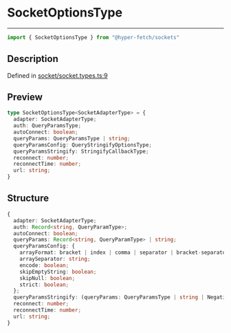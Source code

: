 

# SocketOptionsType

<div class="api-docs__separator" data-reactroot="">

---

</div><div class="api-docs__import" data-reactroot="">

```ts
import { SocketOptionsType } from "@hyper-fetch/sockets"
```

</div><div class="api-docs__section">

## Description

</div><div class="api-docs__description"><span class="api-docs__do-not-parse">



</span></div><p class="api-docs__definition">

Defined in [socket/socket.types.ts:9](https://github.com/BetterTyped/hyper-fetch/blob/c44d728f/packages/sockets/src/socket/socket.types.ts#L9)

</p><div class="api-docs__section">

## Preview

</div><div class="api-docs__preview type">

```ts
type SocketOptionsType<SocketAdapterType> = {
  adapter: SocketAdapterType; 
  auth: QueryParamsType; 
  autoConnect: boolean; 
  queryParams: QueryParamsType | string; 
  queryParamsConfig: QueryStringifyOptionsType; 
  queryParamsStringify: StringifyCallbackType; 
  reconnect: number; 
  reconnectTime: number; 
  url: string; 
}
```

</div><div class="api-docs__section">

## Structure

</div><div class="api-docs__returns">

```ts
{
  adapter: SocketAdapterType;
  auth: Record<string, QueryParamType>;
  autoConnect: boolean;
  queryParams: Record<string, QueryParamType> | string;
  queryParamsConfig: {
    arrayFormat: bracket | index | comma | separator | bracket-separator | none;
    arraySeparator: string;
    encode: boolean;
    skipEmptyString: boolean;
    skipNull: boolean;
    strict: boolean;
  };
  queryParamsStringify: (queryParams: QueryParamsType | string | NegativeTypes) => string;
  reconnect: number;
  reconnectTime: number;
  url: string;
}
```

</div>